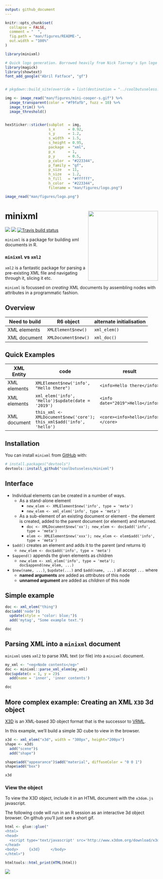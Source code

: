```yaml
---
output: github_document
---
```


<!-- README.md is generated from README.Rmd. Please edit that file -->

```r
knitr::opts_chunk$set(
  collapse = FALSE,
  comment = "  ",
  fig.path = "man/figures/README-",
  out.width = "100%"
)

library(minixml)
```





```r
# Quick logo generation. Borrowed heavily from Nick Tierney's Syn logo process
library(magick)
library(showtext)
font_add_google("Abril Fatface", "gf")


# pkgdown::build_site(override = list(destination = "../coolbutuseless.github.io/package/minixml"))
```


```r
img <- image_read("man/figures/mini-cooper-s.gif") %>%
  image_transparent(color = "#f9fafb", fuzz = 10) %>%
  image_trim() %>%
  image_threshold()


hexSticker::sticker(subplot  = img,
                    s_x      = 0.92,
                    s_y      = 1.2,
                    s_width  = 1.5,
                    s_height = 0.95,
                    package  = "xml",
                    p_x      = 1,
                    p_y      = 0.5,
                    p_color  = "#223344",
                    p_family = "gf",
                    p_size   = 11,
                    h_size   = 1.2,
                    h_fill   = "#ffffff",
                    h_color  = "#223344",
                    filename = "man/figures/logo.png")

image_read("man/figures/logo.png")
```



# minixml   <img src="man/figures/logo.png" align="right" height=230/>

<!-- badges: start -->
![](http://img.shields.io/badge/cool-useless-green.svg)
![](http://img.shields.io/badge/mini-verse-blue.svg)
[![Travis build status](https://travis-ci.org/coolbutuseless/minixml.svg?branch=master)](https://travis-ci.org/coolbutuseless/minixml)
<!-- badges: end -->

`minixml` is a package for building xml documents in R.


### `minixml` vs `xml2`

`xml2` is a fantastic package for parsing a pre-existing XML file and navigating through
it, slicing it etc.

`minixml` is focussed on *creating* XML documents by assembling nodes with attributes
in a programmatic fashion.



## Overview

| Need to build | R6 object            | alternate initialisation |
|---------------|----------------------|--------------------------|
| XML elements | `XMLElement$new()`  | `xml_elem()`            |
| XML document | `XMLDocument$new()` | `xml_doc()`             |


## Quick Examples

| XML Entity    | code                                                                 | result                                        |
|---------------|----------------------------------------------------------------------|-----------------------------------------------|
| XML elements  | `XMLElement$new('info', "Hello there")`                              | `<info>Hello there</info>`                    |
| XML elements  | `xml_elem('info', 'Hello')$update(date = '2019')`                    | `<info date="2019">Hello</info>`              |
| XML document  | `this_xml <- XMLDocument$new('core'); this_xml$add('info', 'hello')` | `<core><info>hello</info></core>`             |



## Installation

You can install `minixml` from [GitHub](https://github.com/coolbutuseless/minixml) with:

``` r
# install.packages("devtools")
devtools::install_github("coolbutuseless/minixml")
```


## Interface

* Individual elements can be created in a number of ways.
    * As a stand-alone element
        * `new_elem <- XMLElement$new('info', type = 'meta')`
        * `new_elem <- xml_elem('info', type = 'meta')`
    * As a sub-element of an existing document or element - the element is created,
      added to the parent document (or element) and returned.
        * `doc <- XMLDocument$new('xx'); new_elem <- doc$add('info', type = 'meta')`
        * `elem <- XMLElement$new('xxx'); new_elem <- elem$add('info', type = 'meta')`
* `$add()` creates an element and adds it to the parent (and returns it)
    * `new_elem <- doc$add('info', type = 'meta')`
* `$append()` appends the given elements as children
    * `new_elem <- xml_elem('info', type = 'meta'); doc$append(new_elem, ...)`
* `$new(name, ...)`, `$update(...)` and `$add(name, ...)` all accept `...` where
    * **named arguments** are added as *attributes* of this node
    * **unnamed argument** are added as *children* of this node


## Simple example

```r
doc <- xml_elem("thing")
doc$add('node')$
  update(style = "color: blue;")$
  add('mytag', "Some example text.")

doc
```


## Parsing XML into a `minixml` document

`minixml` uses `xml2` to parse XML text (or file) into a `minixml` document.

```r
my_xml <- "<eg>Node contents</eg>"
doc <- minixml::parse_xml_elem(my_xml)
doc$update(x = 1, y = 2)$
  add(name = 'inner', 'inner contents')

doc
```




## More complex example: Creating an XML `X3D` 3d object

[X3D](https://en.wikipedia.org/wiki/X3D) is an XML-based 3D object format that is
the successor to [VRML](https://en.wikipedia.org/wiki/VRML).

In this example, we'll build a simple 3D cube to view in the browser.

```r
x3d <- xml_elem("x3d", width = "300px", height="200px")
shape <- x3d$
  add("scene")$
  add("shape")

shape$add("appearance")$add("material", diffuseColor = "0 0 1")
shape$add("box")

x3d
```


### View the object

To view the X3D object, include it in an HTML document with the `x3dom.js`
javascript.

The following code will run in an R session as an interactive 3d object browser. 
On github you'll just see a short gif. 

```r
html <- glue::glue("
<html> 
<head> 
  <script type='text/javascript' src='http://www.x3dom.org/download/x3dom.js'> </script> 
</head> 
<body>     {x3d}     </body> 
</html>")

htmltools::html_print(HTML(html))
```

<img src = "man/figures/x3d.gif" />









